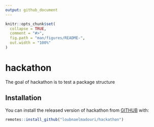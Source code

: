 ```yaml
---
output: github_document
---
```


<!-- README.md is generated from README.Rmd. Please edit that file -->

```r
knitr::opts_chunk$set(
  collapse = TRUE,
  comment = "#>",
  fig.path = "man/figures/README-",
  out.width = "100%"
)
```

# hackathon

<!-- badges: start -->
<!-- badges: end -->

The goal of hackathon is to test a package structure

## Installation

You can install the released version of hackathon from [GITHUB](https://github.com/loubnaelmadouri/hackathon) with:

``` r
remotes::install_github("loubnaelmadouri/hackathon")
```
